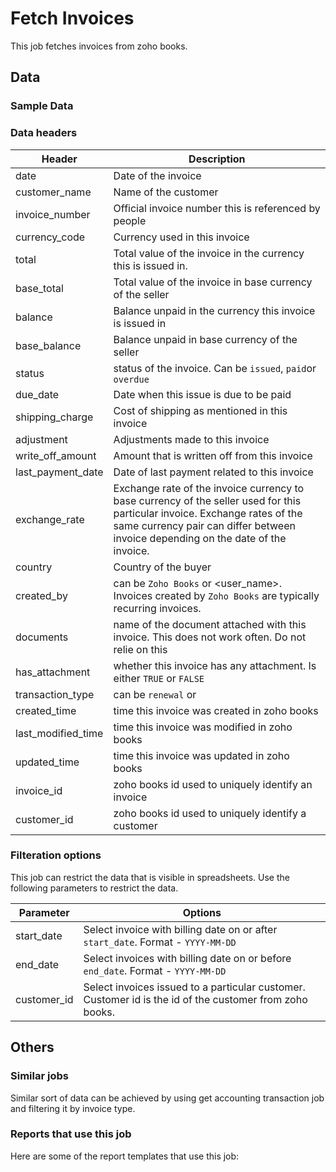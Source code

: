 # Fetch Invoices

This job fetches invoices from zoho books. 

## Data

### Sample Data

<Gsheet
  src="https://docs.google.com/spreadsheets/d/1-gX-uq5YrTW-6gQJYM-mNXitEOfJLTiQCvPtV8CR1Yc/edit#gid=0"
/>

### Data headers

| Header | Description |
|----|----|
| date | Date of the invoice |
| customer_name | Name of the customer |
| invoice_number | Official invoice number this is referenced by people |
| currency_code | Currency used in this invoice |
| total | Total value of the invoice in the currency this is issued in. |
| base_total | Total value of the invoice in base currency of the seller |
| balance | Balance unpaid in the currency this invoice is issued in |
| base_balance | Balance unpaid in base currency of the seller |
| status | status of the invoice. Can be `issued`, `paid`or `overdue` |
| due_date | Date when this issue is due to be paid |
| shipping_charge | Cost of shipping as mentioned in this invoice |
| adjustment | Adjustments made to this invoice |
| write_off_amount | Amount that is written off from this invoice |
| last_payment_date | Date of last payment related to this invoice |
| exchange_rate | Exchange rate of the invoice currency to base currency of the seller used for this particular invoice. Exchange rates of the same currency pair can differ between invoice depending on the date of the invoice. |
| country | Country of the buyer |
| created_by | can be `Zoho Books` or <user_name>. Invoices created by `Zoho Books` are typically recurring invoices. |
| documents | name of the document attached with this invoice. This does not work often. Do not relie on this |
| has_attachment | whether this invoice has any attachment. Is either `TRUE` or `FALSE` |
| transaction_type | can be `renewal` or |
| created_time | time this invoice was created in zoho books |
| last_modified_time | time this invoice was modified in zoho books |
| updated_time | time this invoice was updated in zoho books |
| invoice_id | zoho books id used to uniquely identify an invoice |
| customer_id | zoho books id used to uniquely identify a customer |


### Filteration options

This job can restrict the data that is visible in spreadsheets. Use the following parameters to restrict the data.

| Parameter | Options |
|----|----|
| start_date | Select invoice with billing date on or after `start_date`. Format - `YYYY-MM-DD` |
| end_date | Select invoices with billing date on or before `end_date`. Format - `YYYY-MM-DD` |
| customer_id | Select invoices issued to a particular customer. Customer id is the id of the customer from zoho books.  |


## Others

### Similar jobs

Similar sort of data can be achieved by using get accounting transaction job and filtering it by invoice type. 

### Reports that use this job

Here are some of the report templates that use this job: 
